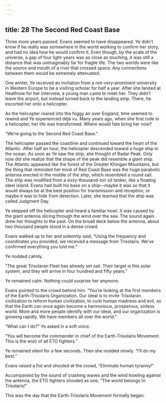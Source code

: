 ```yaml
---
---
---
```

title: 28 The Second Red Coast Base
---



Three more years passed. Evans seemed to have disappeared. Ye didn’t know if he really was somewhere in the world working to confirm her story, and had no idea how he would confirm it. Even though, by the scale of the universe, a gap of four light-years was as close as touching, it was still a distance that was unimaginably far for fragile life. The two worlds were like the source and mouth of a river that crossed space. Any connections between them would be extremely attenuated.

One winter, Ye received an invitation from a not-very-prominent university in Western Europe to be a visiting scholar for half a year. After she landed at Heathrow for her interview, a young man came to meet her. They didn’t leave the airport, but instead turned back to the landing strip. There, he escorted her onto a helicopter.

As the helicopter roared into the foggy air over England, time seemed to rewind and Ye experienced déjà vu. Many years ago, when she first rode in a helicopter, her life was transformed. Where would fate bring her now?

“We’re going to the Second Red Coast Base.”

The helicopter passed the coastline and continued toward the heart of the Atlantic. After half an hour, the helicopter descended toward a huge ship in the ocean. As soon as Ye saw the ship, she thought of Radar Peak. Only now did she realize that the shape of the peak did resemble a giant ship. The Atlantic appeared like the forest of the Greater Khingan Mountains, but the thing that reminded her most of Red Coast Base was the huge parabolic antenna erected in the middle of the ship, which resembled a round sail. The ship was modified from a sixty-thousand-ton oil tanker, like a floating steel island. Evans had built his base on a ship—maybe it was so that it would always be at the best position for transmission and reception, or maybe it was to hide from detection. Later, she learned that the ship was called Judgment Day.

Ye stepped off the helicopter and heard a familiar howl. It was caused by the giant antenna slicing through the wind over the sea. The sound again drew her thoughts to the past. On the broad deck below the antenna, about two thousand people stood in a dense crowd.

Evans walked up to her and solemnly said, “Using the frequency and coordinates you provided, we received a message from Trisolaris. We’ve confirmed everything you told me.”

Ye nodded calmly.

“The great Trisolaran Fleet has already set sail. Their target is this solar system, and they will arrive in four hundred and fifty years.”

Ye remained calm. Nothing could surprise her anymore.

Evans pointed to the crowd behind him. “You’re looking at the first members of the Earth-Trisolaris Organization. Our ideal is to invite Trisolaran civilization to reform human civilization, to curb human madness and evil, so that the Earth can once again become a harmonious, prosperous, sinless world. More and more people identify with our ideal, and our organization is growing rapidly. We have members all over the world.”

“What can I do?” Ye asked in a soft voice.

“You will become the commander in chief of the Earth-Trisolaris Movement. This is the wish of all ETO fighters.”

Ye remained silent for a few seconds. Then she nodded slowly. “I’ll do my best.”

Evans raised a fist and shouted at the crowd, “Eliminate human tyranny!”

Accompanied by the sound of crashing waves and the wind howling against the antenna, the ETO fighters shouted as one, “The world belongs to Trisolaris!”

This was the day that the Earth-Trisolaris Movement formally began.